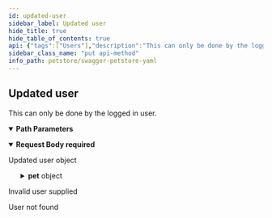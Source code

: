```yaml
---
id: updated-user
sidebar_label: Updated user
hide_title: true
hide_table_of_contents: true
api: {"tags":["Users"],"description":"This can only be done by the logged in user.","operationId":"updateUser","parameters":[{"name":"username","in":"path","description":"name that need to be deleted","required":true,"schema":{"type":"string"}}],"responses":{"400":{"description":"Invalid user supplied"},"404":{"description":"User not found"}},"requestBody":{"content":{"application/json":{"schema":{"type":"object","properties":{"id":{"type":"integer","format":"int64","readOnly":true},"pet":{"oneOf":[{"title":"pet","type":"object","required":["name","photoUrls"],"discriminator":{"propertyName":"petType","mapping":{"cat":"#/components/schemas/Cat","dog":"#/components/schemas/Dog","bee":"#/components/schemas/HoneyBee"}},"properties":{"id":{"externalDocs":{"description":"Find more info here","url":"https://example.com"},"description":"Pet ID","allOf":[{"type":"integer","format":"int64","readOnly":true}]},"category":{"description":"Categories this pet belongs to","allOf":[{"type":"object","properties":{"id":{"description":"Category ID","allOf":[{"type":"integer","format":"int64","readOnly":true}]},"name":{"description":"Category name","type":"string","minLength":1},"sub":{"description":"Test Sub Category","type":"object","properties":{"prop1":{"type":"string","description":"Dumb Property"}}}},"xml":{"name":"Category"}}]},"name":{"description":"The name given to a pet","type":"string","example":"Guru"},"photoUrls":{"description":"The list of URL to a cute photos featuring pet","type":"array","maxItems":20,"xml":{"name":"photoUrl","wrapped":true},"items":{"type":"string","format":"url"}},"friend":{"allOf":["circular(pet)"]},"tags":{"description":"Tags attached to the pet","type":"array","minItems":1,"xml":{"name":"tag","wrapped":true},"items":{"title":"tag","type":"object","properties":{"id":{"description":"Tag ID","allOf":[{"type":"integer","format":"int64","readOnly":true}]},"name":{"description":"Tag name","type":"string","minLength":1}},"xml":{"name":"Tag"}}},"status":{"type":"string","description":"Pet status in the store","enum":["available","pending","sold"]},"petType":{"description":"Type of a pet","type":"string","oneOf":[{"title":"cat","description":"A representation of a cat","allOf":["circular(pet)",{"type":"object","properties":{"huntingSkill":{"type":"string","description":"The measured skill for hunting","default":"lazy","example":"adventurous","enum":["clueless","lazy","adventurous","aggressive"]}},"required":["huntingSkill"]}]},{"title":"dog","description":"A representation of a dog","allOf":["circular(pet)",{"type":"object","properties":{"packSize":{"type":"integer","format":"int32","description":"The size of the pack the dog is from","default":1,"minimum":1}},"required":["packSize"]}]},{"title":"bee","description":"A representation of a honey bee","allOf":["circular(pet)",{"type":"object","properties":{"honeyPerDay":{"type":"number","description":"Average amount of honey produced per day in ounces","example":3.14,"multipleOf":0.01}},"required":["honeyPerDay"]}]}]}},"xml":{"name":"Pet"}},{"title":"tag","type":"object","properties":{"id":{"description":"Tag ID","allOf":[{"type":"integer","format":"int64","readOnly":true}]},"name":{"description":"Tag name","type":"string","minLength":1}},"xml":{"name":"Tag"}}]},"username":{"description":"User supplied username","type":"string","minLength":4,"example":"John78"},"firstName":{"description":"User first name","type":"string","minLength":1,"example":"John"},"lastName":{"description":"User last name","type":"string","minLength":1,"example":"Smith"},"email":{"description":"User email address","type":"string","format":"email","example":"john.smith@example.com"},"password":{"type":"string","description":"User password, MUST contain a mix of upper and lower case letters, as well as digits","format":"password","minLength":8,"pattern":"/(?=.*[a-z])(?=.*[A-Z])(?=.*[0-9])/","example":"drowssaP123"},"phone":{"description":"User phone number in international format","type":"string","pattern":"/^\\+(?:[0-9]-?){6,14}[0-9]$/","example":"+1-202-555-0192"},"userStatus":{"description":"User status","type":"integer","format":"int32"}},"xml":{"name":"User"}}}},"description":"Updated user object","required":true},"method":"put","path":"/user/{username}","servers":[{"url":"/"}],"securitySchemes":{"petstore_auth":{"description":"Get access to data while protecting your account credentials.\nOAuth2 is also a safer and more secure way to give you access.\n","type":"oauth2","flows":{"implicit":{"authorizationUrl":"http://petstore.swagger.io/api/oauth/dialog","scopes":{"write:pets":"modify pets in your account","read:pets":"read your pets"}}}},"api_key":{"description":"For this sample, you can use the api key `special-key` to test the authorization filters.\n","type":"apiKey","name":"api_key","in":"header"}},"jsonRequestBodyExample":{"id":0,"username":"John78","firstName":"John","lastName":"Smith","email":"john.smith@example.com","password":"drowssaP123","phone":"+1-202-555-0192","userStatus":0},"info":{"description":"This is a sample server Petstore server.\nYou can find out more about Swagger at\n[http://swagger.io](http://swagger.io) or on [irc.freenode.net, #swagger](http://swagger.io/irc/).\nFor this sample, you can use the api key `special-key` to test the authorization filters.\n\n## Introduction\nThis API is documented in **OpenAPI format** and is based on\n[Petstore sample](http://petstore.swagger.io/) provided by [swagger.io](http://swagger.io) team.\nIt was **extended** to illustrate features of [generator-openapi-repo](https://github.com/Rebilly/generator-openapi-repo)\ntool and [ReDoc](https://github.com/Redocly/redoc) documentation. In addition to standard\nOpenAPI syntax we use a few [vendor extensions](https://github.com/Redocly/redoc/blob/master/docs/redoc-vendor-extensions.md).\n\n## OpenAPI Specification\nThis API is documented in **OpenAPI format** and is based on\n[Petstore sample](http://petstore.swagger.io/) provided by [swagger.io](http://swagger.io) team.\nIt was **extended** to illustrate features of [generator-openapi-repo](https://github.com/Rebilly/generator-openapi-repo)\ntool and [ReDoc](https://github.com/Redocly/redoc) documentation. In addition to standard\nOpenAPI syntax we use a few [vendor extensions](https://github.com/Redocly/redoc/blob/master/docs/redoc-vendor-extensions.md).\n\n## Cross-Origin Resource Sharing\nThis API features Cross-Origin Resource Sharing (CORS) implemented in compliance with  [W3C spec](https://www.w3.org/TR/cors/).\nAnd that allows cross-domain communication from the browser.\nAll responses have a wildcard same-origin which makes them completely public and accessible to everyone, including any code on any site.\n\n## Authentication\n\nPetstore offers two forms of authentication:\n  - API Key\n  - OAuth2\nOAuth2 - an open protocol to allow secure authorization in a simple\nand standard method from web, mobile and desktop applications.\n","version":"2.0.0","title":"Swagger Petstore YAML","termsOfService":"http://swagger.io/terms/","contact":{"name":"API Support","email":"apiteam@swagger.io","url":"https://github.com/Redocly/redoc"},"x-logo":{"url":"https://redocly.github.io/redoc/petstore-logo.png","altText":"Petstore logo"},"license":{"name":"Apache 2.0","url":"http://www.apache.org/licenses/LICENSE-2.0.html"}},"postman":{"name":"Updated user","description":{"content":"This can only be done by the logged in user.","type":"text/plain"},"url":{"path":["user",":username"],"host":["{{baseUrl}}"],"query":[],"variable":[{"disabled":false,"description":{"content":"(Required) name that need to be deleted","type":"text/plain"},"type":"any","value":"","key":"username"}]},"header":[{"key":"Content-Type","value":"application/json"}],"method":"PUT","body":{"mode":"raw","raw":"\"\"","options":{"raw":{"language":"json"}}}}}
sidebar_class_name: "put api-method"
info_path: petstore/swagger-petstore-yaml
---
```



## Updated user



This can only be done by the logged in user.

<details style={{"marginBottom":"1rem"}} data-collapsed={false} open={true}><summary style={{}}><strong>Path Parameters</strong></summary><div><ul><ParamsItem className={"paramsItem"} param={{"name":"username","in":"path","description":"name that need to be deleted","required":true,"schema":{"type":"string"}}}></ParamsItem></ul></div></details><details style={{}} data-collapsed={false} open={true}><summary style={{"textAlign":"left"}}><strong>Request Body</strong><strong style={{"fontSize":"var(--ifm-code-font-size)","color":"var(--openapi-required)"}}> required</strong></summary><div style={{"textAlign":"left","marginLeft":"1rem"}}><div style={{"marginTop":"1rem","marginBottom":"1rem"}}>

Updated user object

</div></div><ul style={{"marginLeft":"1rem"}}><SchemaItem collapsible={false} name={"id"} required={false} schemaDescription={undefined} schemaName={"int64"} qualifierMessage={undefined}></SchemaItem><SchemaItem collapsible={true} className={"schemaItem"}><details style={{}}><summary style={{}}><strong>pet</strong><span style={{"opacity":"0.6"}}> object</span></summary><div style={{"marginLeft":"1rem"}}><div><span className={"badge badge--info"}>oneOf</span><SchemaTabs><TabItem label={"pet"} value={"0-properties"}><ul><SchemaItem collapsible={true} className={"schemaItem"}><details style={{}}><summary style={{}}><strong>id</strong><span style={{"opacity":"0.6"}}> object</span></summary><div style={{"marginLeft":"1rem"}}><div style={{"marginTop":".5rem","marginBottom":".5rem"}}>

Pet ID

</div></div></details></SchemaItem><SchemaItem collapsible={true} className={"schemaItem"}><details style={{}}><summary style={{}}><strong>category</strong><span style={{"opacity":"0.6"}}> object</span></summary><div style={{"marginLeft":"1rem"}}><div style={{"marginTop":".5rem","marginBottom":".5rem"}}>

Categories this pet belongs to

</div><div><span className={"badge badge--info"} style={{"marginBottom":"1rem"}}>allOf</span><SchemaItem collapsible={false} name={"id"} required={false} schemaDescription={"Category ID"} schemaName={"int64"} qualifierMessage={undefined}></SchemaItem><SchemaItem collapsible={false} name={"name"} required={false} schemaDescription={"Category name"} schemaName={"string"} qualifierMessage={"**Possible values:** 1 ≤ length"}></SchemaItem><SchemaItem collapsible={true} className={"schemaItem"}><details style={{}}><summary style={{}}><strong>sub</strong><span style={{"opacity":"0.6"}}> object</span></summary><div style={{"marginLeft":"1rem"}}><div style={{"marginTop":".5rem","marginBottom":".5rem"}}>

Test Sub Category

</div><ul><SchemaItem collapsible={false} name={"prop1"} required={false} schemaDescription={"Dumb Property"} schemaName={"string"} qualifierMessage={undefined}></SchemaItem></ul></div></details></SchemaItem></div></div></details></SchemaItem><SchemaItem collapsible={false} name={"name"} required={true} schemaDescription={"The name given to a pet"} schemaName={"string"} qualifierMessage={undefined}></SchemaItem><SchemaItem collapsible={true} className={"schemaItem"}><details style={{}}><summary style={{}}><strong>photoUrls</strong><span style={{"opacity":"0.6"}}> url[]</span><strong style={{"fontSize":"var(--ifm-code-font-size)","color":"var(--openapi-required)"}}> required</strong></summary><div style={{"marginLeft":"1rem"}}><div style={{"marginTop":".5rem","marginBottom":".5rem"}}>

**Possible values:** items <= 20

</div><div style={{"marginTop":".5rem","marginBottom":".5rem"}}>

The list of URL to a cute photos featuring pet

</div></div></details></SchemaItem><SchemaItem collapsible={false} name={"friend"} required={false} schemaDescription={undefined} schemaName={"circular(pet)"} qualifierMessage={undefined}></SchemaItem><SchemaItem collapsible={true} className={"schemaItem"}><details style={{}}><summary style={{}}><strong>tags</strong><span style={{"opacity":"0.6"}}> Tag[]</span></summary><div style={{"marginLeft":"1rem"}}><div style={{"marginTop":".5rem","marginBottom":".5rem"}}>

**Possible values:** items >= 1

</div><div style={{"marginTop":".5rem","marginBottom":".5rem"}}>

Tags attached to the pet

</div><ul><SchemaItem collapsible={true} className={"schemaItem"}><details style={{}}><summary style={{}}><strong>id</strong><span style={{"opacity":"0.6"}}> object</span></summary><div style={{"marginLeft":"1rem"}}><div style={{"marginTop":".5rem","marginBottom":".5rem"}}>

Tag ID

</div></div></details></SchemaItem><SchemaItem collapsible={false} name={"name"} required={false} schemaDescription={"Tag name"} schemaName={"string"} qualifierMessage={"**Possible values:** 1 ≤ length"}></SchemaItem></ul></div></details></SchemaItem><SchemaItem collapsible={false} name={"status"} required={false} schemaDescription={"Pet status in the store"} schemaName={"string"} qualifierMessage={"**Possible values:** [`available`, `pending`, `sold`]"}></SchemaItem><SchemaItem collapsible={true} className={"schemaItem"}><details style={{}}><summary style={{}}><strong>petType</strong><span style={{"opacity":"0.6"}}> object</span></summary><div style={{"marginLeft":"1rem"}}><div style={{"marginTop":".5rem","marginBottom":".5rem"}}>

Type of a pet

</div><div><span className={"badge badge--info"}>oneOf</span><SchemaTabs><TabItem label={"cat"} value={"0-allOf"}><div><span className={"badge badge--info"} style={{"marginBottom":"1rem"}}>allOf</span><SchemaItem collapsible={false} name={"huntingSkill"} required={true} schemaDescription={"The measured skill for hunting"} schemaName={"string"} qualifierMessage={"**Possible values:** [`clueless`, `lazy`, `adventurous`, `aggressive`]"}></SchemaItem></div></TabItem><TabItem label={"dog"} value={"1-allOf"}><div><span className={"badge badge--info"} style={{"marginBottom":"1rem"}}>allOf</span><SchemaItem collapsible={false} name={"packSize"} required={true} schemaDescription={"The size of the pack the dog is from"} schemaName={"int32"} qualifierMessage={"**Possible values:** 1 ≤ value"}></SchemaItem></div></TabItem><TabItem label={"bee"} value={"2-allOf"}><div><span className={"badge badge--info"} style={{"marginBottom":"1rem"}}>allOf</span><SchemaItem collapsible={false} name={"honeyPerDay"} required={true} schemaDescription={"Average amount of honey produced per day in ounces"} schemaName={"number"} qualifierMessage={undefined}></SchemaItem></div></TabItem></SchemaTabs></div></div></details></SchemaItem></ul></TabItem><TabItem label={"tag"} value={"1-properties"}><ul><SchemaItem collapsible={true} className={"schemaItem"}><details style={{}}><summary style={{}}><strong>id</strong><span style={{"opacity":"0.6"}}> object</span></summary><div style={{"marginLeft":"1rem"}}><div style={{"marginTop":".5rem","marginBottom":".5rem"}}>

Tag ID

</div></div></details></SchemaItem><SchemaItem collapsible={false} name={"name"} required={false} schemaDescription={"Tag name"} schemaName={"string"} qualifierMessage={"**Possible values:** 1 ≤ length"}></SchemaItem></ul></TabItem></SchemaTabs></div></div></details></SchemaItem><SchemaItem collapsible={false} name={"username"} required={false} schemaDescription={"User supplied username"} schemaName={"string"} qualifierMessage={"**Possible values:** 4 ≤ length"}></SchemaItem><SchemaItem collapsible={false} name={"firstName"} required={false} schemaDescription={"User first name"} schemaName={"string"} qualifierMessage={"**Possible values:** 1 ≤ length"}></SchemaItem><SchemaItem collapsible={false} name={"lastName"} required={false} schemaDescription={"User last name"} schemaName={"string"} qualifierMessage={"**Possible values:** 1 ≤ length"}></SchemaItem><SchemaItem collapsible={false} name={"email"} required={false} schemaDescription={"User email address"} schemaName={"email"} qualifierMessage={undefined}></SchemaItem><SchemaItem collapsible={false} name={"password"} required={false} schemaDescription={"User password, MUST contain a mix of upper and lower case letters, as well as digits"} schemaName={"password"} qualifierMessage={"**Possible values:** 8 ≤ length, Value must match regular expression `/(?=.*[a-z])(?=.*[A-Z])(?=.*[0-9])/`"}></SchemaItem><SchemaItem collapsible={false} name={"phone"} required={false} schemaDescription={"User phone number in international format"} schemaName={"string"} qualifierMessage={"**Possible values:** Value must match regular expression `/^\\+(?:[0-9]-?){6,14}[0-9]$/`"}></SchemaItem><SchemaItem collapsible={false} name={"userStatus"} required={false} schemaDescription={"User status"} schemaName={"int32"} qualifierMessage={undefined}></SchemaItem></ul></details><div><ApiTabs><TabItem label={"400"} value={"400"}><div>

Invalid user supplied

</div><div></div></TabItem><TabItem label={"404"} value={"404"}><div>

User not found

</div><div></div></TabItem></ApiTabs></div>
      
